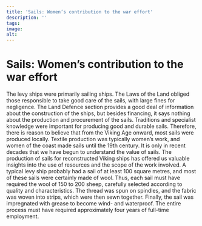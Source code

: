 ```yaml
---
title: 'Sails: Women’s contribution to the war effort'
description: ''
tags:
image: 
alt: 
---
```


# Sails: Women’s contribution to the war effort

The levy ships were primarily sailing ships. The Laws of the Land obliged those responsible to take good care of the sails, with large fines for negligence. The Land Defence section provides a good deal of information about the construction of the ships, but besides financing, it says nothing about the production and procurement of the sails. Traditions and specialist knowledge were important for producing good and durable sails. Therefore, there is reason to believe that from the Viking Age onward, most sails were produced locally. Textile production was typically women’s work, and women of the coast made sails until the 19th century. It is only in recent decades that we have begun to understand the value of sails. The production of sails for reconstructed Viking ships has offered us valuable insights into the use of resources and the scope of the work involved. A typical levy ship probably had a sail of at least 100 square metres, and most of these sails were certainly made of wool. Thus, each sail must have required the wool of 150 to 200 sheep, carefully selected according to quality and characteristics. The thread was spun on spindles, and the fabric was woven into strips, which were then sewn together. Finally, the sail was impregnated with grease to become wind- and waterproof. The entire process must have required approximately four years of full-time employment.
